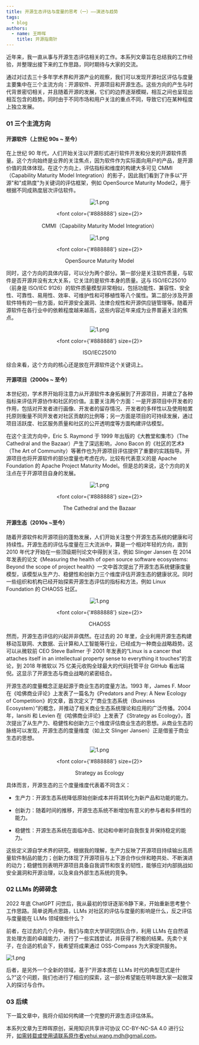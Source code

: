 ```yaml
---
title: 开源生态评估与度量的思考（一）——演进与趋势
tags:
  - blog
authors:
  - name: 王晔晖
    title: 开源指南针
---
```


近年来，我一直从事与开源生态评估相关的工作。本系列文章旨在总结我的工作经验，并整理出接下来的工作思路，同时期待与大家的交流。

通过对过去三十多年学术界和开源产业的观察，我们可以发现开源社区评估与度量主要集中在三个主流方向：开源软件、开源项目和开源生态。这些方向的产生与时代背景密切相关，并且随着开源的发展，它们的边界逐渐模糊，相互之间也呈现出相互包含的趋势。同时由于不同市场和用户关注的重点不同，导致它们在某种程度上独立发展。

<!--truncate-->

### 01 三个主流方向

#### 开源软件（上世纪 90s ~ 至今）

在上世纪 90 年代，人们开始关注以开源形式进行软件开发和分发的开源软件质量。这个方向始终是业界的关注焦点，因为软件作为实际面向用户的产品，是开源价值的具体体现。在这个方向上，评估指标和维度的构建大多可见 CMMI（Capability Maturity Model Integration）的影子，因此我们看到了许多以"开源"和"成熟度"为关键词的评估框架，例如 OpenSource Maturity Model2，用于根据不同成熟度层次评估软件。

<center>

![1.png](media/1.png)

  <font color={'#888888'} size={2}>

CMMI（Capability Maturity Model Integration）

  </font>

</center>

<center>

![1.png](media/2.png)

  <font color={'#888888'} size={2}>

OpenSource Maturity Model

  </font>

</center>

同时，这个方向的具体内容，可以分为两个部分。第一部分是关注软件质量，与软件是否开源并没有太大关系，它关注的是软件本身的质量。这与 ISO/IEC25010（前身是 ISO/IEC 9126）的软件质量模型非常相似，包括功能性、兼容性、安全性、可靠性、易用性、效率、可维护性和可移植性等八个属性。第二部分涉及开源软件特有的一些方面，如开源安全漏洞、法律合规性和开源供应链管理等。随着开源软件在各行业中的依赖程度越来越高，这些内容近年来成为业界普遍关注的焦点。

<center>

![1.png](media/3.png)

  <font color={'#888888'} size={2}>

ISO/IEC25010

  </font>

</center>

综合来看，这个方向的核心还是放在开源软件这个关键词上。

#### 开源项目（2000s ~ 至今）

本世纪初，学术界开始将注意力从开源软件本身拓展到了开源项目，并建立了各种指标来评估开源协作和社区的价值。主要关注两个方面：一是开源项目中开发者的作用，包括对开发者进行画像、开发者的留存情况、开发者的多样性以及使用帕累托原则衡量不同开发者对社区贡献的比例等；另一方面是项目的可持续发展，通过项目活跃度、社区服务质量和社区的公开透明度等方面构建评估模型。

在这个主流方向中，Eric S. Raymond 于 1999 年出版的《大教堂和集市》（The Cathedral and the Bazaar）产生了深远影响，Jono Bacon 的《社区的艺术》（The Art of Community）等著作也为开源项目评估提供了重要的实践指导。开源项目也将开源软件的部分度量也考虑在内，比较有代表意义的是 Apache Foundation 的 Apache Project Maturity Model。但是总的来说，这个方向的关注点在于开源项目自身的发展。

<center>

![1.png](media/4.png)

  <font color={'#888888'} size={2}>

The Cathedral and the Bazaar

  </font>

</center>

#### 开源生态（2010s ~至今）

随着开源软件和开源项目的蓬勃发展，人们开始关注整个开源生态系统的健康和可持续性。开源生态的评估与度量在三大流派中，算是一个相对年轻的方向，直到 2010 年代才开始在一些顶级期刊论文中得到关注，例如 Slinger Jansen 在 2014 年发表的论文《Measuring the health of open source software ecosystems: Beyond the scope of project health》一文中首次提出了开源生态系统健康度量模型，该模型从生产力、稳健性和创新力三个维度评估开源生态的健康状况。同时一些组织和机构已经开始探索开源生态评估的指标和方法，例如 Linux Foundation 的 CHAOSS 社区。

<center>

![1.png](media/5.png)

  <font color={'#888888'} size={2}>

CHAOSS

  </font>

</center>

然而，开源生态评估的兴起并非偶然。在过去的 20 年里，企业利用开源生态构建移动互联网、大数据、云计算和人工智能等行业，已经成为一种商业战略趋势。这可以从微软前 CEO Steve Ballmer 于 2001 年发表的“Linux is a cancer that attaches itself in an intellectual property sense to everything it touches”的言论，到 2018 年微软以 75 亿美元收购全球最大的代码托管平台 GitHub 看出端倪。这显示了开源生态与商业战略的紧密结合。

开源生态的度量概念正是起源于商业生态的度量方法。1993 年，James F. Moor 在《哈佛商业评论》上发表了一篇名为《Predators and Prey: A New Ecology of Competition》的文章，首次定义了“商业生态系统（Business Ecosystem）”的概念，并推动了相关商业生态系统理论和应用的广泛传播。2004 年，Iansiti 和 Levien 在《哈佛商业评论》上发表了《Strategy as Ecology》，首次提出了从生产力、稳健性和创新力三个维度评估商业生态的思想。从商业生态的脉络可以发现，开源生态的度量维度（如上文 Slinger Jansen）正是借鉴于商业生态的思想。

<center>

![1.png](media/6.png)

  <font color={'#888888'} size={2}>

Strategy as Ecology

  </font>

</center>

具体而言，开源生态的三个度量维度代表着不同含义：

- 生产力：开源生态系统降低原始创新成本并将其转化为新产品和功能的能力。

- 创新力：随着时间的推移，开源生态系统不断增加有意义的参与者和多样性的能力。

- 稳健性：开源生态系统在面临冲击、扰动和中断时自我恢复并保持稳定的能力。

这些定义源自学术界的研究。根据我的理解，生产力反映了开源项目持续输出高质量软件制品的能力；创新力体现了开源项目与上下游合作伙伴和睦共处、不断演进的动力；稳健性则表明开源项目具备自我调节和恢复的韧性，能够应对内部挑战如安全漏洞和开源治理，以及来自外部生态系统的竞争。

### 02 LLMs 的碎碎念

2022 年底 ChatGPT 问世后，我从最初的惊讶逐渐冷静下来，开始重新思考整个工作思路。简单说两点思路，LLMs 对社区的评估与度量的影响是什么，反之评估与度量能在 LLMs 领域做些什么？

前者，在过去的几个月中，我们与南京大学研究团队合作，利用 LLMs 在自然语言处理方面的卓越能力，进行了一些实践尝试，并获得了积极的结果。先卖个关子，在合适的机会下，我希望将成果通过 OSS-Compass 为大家提供服务。

![1.png](media/7.png)

后者，是另外一个全新的领域，基于"开源本质在 LLMs 时代的典型范式是什么?"这个问题，我们也进行了相应的探索，这一部分希望能在明年跟大家一起做深入的探讨与合作。

### 03 后续

下一篇文章中，我将介绍如何构建一个完整的开源生态评估体系。

本系列文章为王晔晖原创，采用知识共享许可协议 CC-BY-NC-SA 4.0 进行公开，如需转载或使用请联系原作者yehui.wang.mdh@gmail.com。
